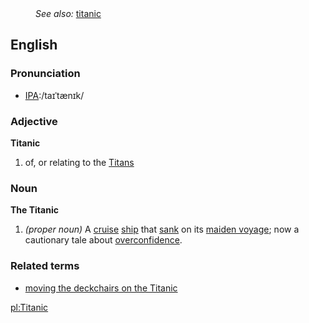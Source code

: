 :''See also:'' [[titanic]]
==English==
{{wikipedia}}
===Pronunciation===
*[[w:International Phonetic Alphabet|IPA]]:/taɪˈtænɪk/

===Adjective===
'''Titanic'''
# of, or relating to the [[Titan]]s

===Noun===
'''The Titanic'''
#''(proper noun)'' A [[cruise]] [[ship]] that [[sank]] on its [[maiden voyage]]; now a cautionary tale about [[overconfidence]].

===Related terms===
*[[moving the deckchairs on the Titanic]]

[[pl:Titanic]]